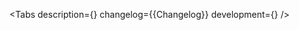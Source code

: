 

<Meta of={Stories} />

<ComponentHeader
    name='Markdown'
    version={packageJson.version}
    package='@alfalab/core-components/markdown'
    design='https://www.figma.com/file/cdNnkh2QdxuvYLrBm4cubM/branch/iXBg8h9LGQzDyIJT0OHM4v/Web-%3A%3A-Core-Default-Components?type=design&node-id=89835-120143&mode=design&t=lrmb1JJ6HkunHzwe-0'
    children='Компонент для создания разметки.'
/>

<Tabs
    description={<Description />}
    changelog={<Markdown>{Changelog}</Markdown>}
    development={<Development />}
/>
